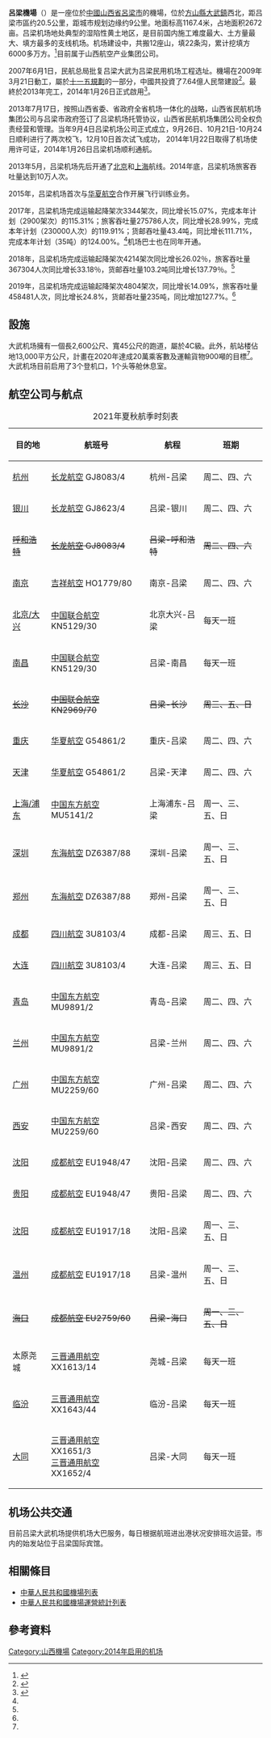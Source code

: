 {{Infobox airport
| name         = 呂梁機場
| image        = 
| image-width  = 
| caption      = 
| IATA         = LLV
| ICAO         = ZBLL
| type         = 公用
| owner        = 
| operator     = 
| city-served  = [[中國|中國]][[山西省|山西省]][[呂梁市|呂梁市]]
| location     = [[方山縣|方山縣]][[大武鎮_(方山縣)|大武鎮]]
| opened       = {{Start date|2014|1|26}}
| pushpin_map            = China Shanxi
| pushpin_map_caption    = 在山西省的位置
| pushpin_label          = '''LLV'''
| coordinates  = {{coord|37|41|00|N|111|08|34|E|display=inline,title}}
| website      = 
| metric-elev  = y
| elevation-m  = 
| metric-rwy   = y
| r1-number    = 18/36
| r1-length-m  = 2600
| r1-surface   = 
| footnotes    = 来源：<ref name="sx"/><ref name="feeyo">{{cite web|url=http://www.variflight.com/en|title=VariFlight|website=www.variflight.com|accessdate=2020-10-22|archive-date=2021-01-06|archive-url=https://web.archive.org/web/20210106103259/http://www.variflight.com/en/|dead-url=no}}</ref><ref name="STV">{{STV|8593872|呂梁機場|13}}</ref>
}}
'''呂梁機場'''（{{airport codes|LLV|ZBLL}}）是一座位於[[中國|中國]][[山西省|山西省]][[呂梁市|呂梁市]]的機場，位於[[方山縣|方山縣]][[大武鎮|大武鎮]]西北，距吕梁市區约20.5公里，距城市规划边缘约9公里。地面标高1167.4米，占地面积2672亩。吕梁机场地处典型的湿陷性黄土地区，是目前国内施工难度最大、土方量最大、填方最多的支线机场。机场建设中，共搬12座山，填22条沟，累计挖填方6000多万方。<ref name="#1">{{cite web |title=吕梁大武机场-机场简介 |url=http://www.sxairport.org.cn/article/839.html |website=山西航空产业集团有限公司 |accessdate=2020-04-17 |archive-date=2019-05-31 |archive-url=https://web.archive.org/web/20190531082133/http://www.sxairport.org.cn/article/839.html |dead-url=no }}</ref>目前属于山西航空产业集团公司。

2007年6月1日，民航总局批复吕梁大武为吕梁民用机场工程选址。機場在2009年3月21日動工，屬於[[十一五規劃|十一五規劃]]的一部分，中國共投資了7.64億人民幣建設<ref name="xinhua">{{Cite web |url=http://www.sx.xinhuanet.com/jryw/2009-02/21/content_15758822.htm |title=山西吕梁民用机场开工奠基 项目总投资7.64亿元 |accessdate=2014-02-15 |archive-date=2012-04-25 |archive-url=https://web.archive.org/web/20120425092809/http://www.sx.xinhuanet.com/jryw/2009-02/21/content_15758822.htm |dead-url=yes }}</ref>。最終於2013年完工，2014年1月26日正式啟用<ref name="sx">{{cite news |url=http://sx.sxgov.cn/content/2014-01/26/content_4122278_all.htm |title=吕梁机场正式通航 至北京1个多小时可到达 |publisher=Huanghe News |language=zh |date=2014-01-26 |accessdate=2014-01-27 |deadurl=yes |archiveurl=https://web.archive.org/web/20140201195057/http://sx.sxgov.cn/content/2014-01/26/content_4122278_all.htm |archivedate=2014-02-01 |df= }}</ref>。

2013年7月17日，按照山西省委、省政府全省机场一体化的战略，山西省民航机场集团公司与吕梁市政府签订了吕梁机场托管协议，山西省民航机场集团公司全权负责经营和管理。当年9月4日吕梁机场公司正式成立，9月26日、10月21日-10月24日顺利进行了两次校飞，12月10日首次试飞成功， 2014年1月22日取得了机场使用许可证，2014年1月26日吕梁机场顺利通航。

2013年5月，吕梁机场先后开通了[[北京首都国际机场|北京]]和[[上海浦东国际机场|上海]]航线。2014年底，吕梁机场旅客吞吐量达到10万人次。

2015年，吕梁机场首次与[[華夏航空|华夏航空]]合作开展飞行训练业务。

2017年，吕梁机场完成运输起降架次3344架次，同比增长15.07%，完成本年计划（2900架次）的115.31%；旅客吞吐量275786人次，同比增长28.99%，完成本年计划（230000人次）的119.91%；货邮吞吐量43.4吨，同比增长111.71%，完成本年计划（35吨）的124.00%。<ref name="#1"/>机场巴士也在同年开通。

2018年，吕梁机场完成运输起降架次4214架次同比增长26.02％，旅客吞吐量367304人次同比增长33.18％，货邮吞吐量103.2吨同比增长137.79％。<ref name="#1"/>

2019年，吕梁机场完成运输起降架次4804架次，同比增长14.09%，旅客吞吐量 458481人次，同比增长24.8%，货邮吞吐量235吨，同比增加127.7%。<ref name="#1"/>

== 設施 ==
大武机场擁有一個長2,600公尺、寬45公尺的跑道，屬於4C級。此外，航站楼佔地13,000平方公尺，計畫在2020年達成20萬乘客數及運輸貨物900噸的目標<ref name="sx"/>。
大武机场目前启用了3个登机口，1个头等舱休息室。

== 航空公司与航点 ==

{| class="wikitable"
|+ 2021年夏秋航季时刻表
|-
! 目的地 !! 航班号 !! 航程 !! 班期
|-
| [[杭州萧山国际机场|杭州]] || {{flagicon|PRC}} [[长龙航空|长龙航空]] GJ8083/4 || 杭州-吕梁 || 周二、四、六
|-
|[[银川河东国际机场|银川]]
|{{flagicon|PRC}} [[长龙航空|长龙航空]] GJ8623/4
|吕梁-银川
|周二、四、六
|-
| [[呼和浩特白塔国际机场|<s>呼和浩特</s>]]|| <s>{{flagicon|PRC}} [[长龙航空|长龙航空]] GJ8083/4</s>|| <s>吕梁-呼和浩特</s>|| <s>周二、四、六</s>
|-
| [[南京禄口国际机场|南京]]|| {{flagicon|PRC}} [[吉祥航空|吉祥航空]] HO1779/80 || 南京-吕梁 || 周二、四、六
|-
| [[北京大兴国际机场|北京/大兴]]|| {{flagicon|PRC}} [[中国联合航空|中国联合航空]] KN5129/30 || 北京大兴-吕梁 || 每天一班
|-
|[[南昌昌北国际机场|南昌]]
|{{flagicon|PRC}} [[中国联合航空|中国联合航空]] KN5129/30
|吕梁-南昌
|每天一班
|-
| [[长沙黄花国际机场|<s>长沙</s>]]|| <s>{{flagicon|PRC}} [[中国联合航空|中国联合航空]] KN2969/70</s>|| <s>吕梁-长沙</s>|| <s>周三、五、日</s>
|-
| [[重庆江北国际机场|重庆]]|| {{flagicon|PRC}} [[華夏航空|华夏航空]] G54861/2 || 重庆-吕梁 || 周二、四、六
|-
| [[天津滨海国际机场|天津]]|| {{flagicon|PRC}} [[華夏航空|华夏航空]] G54861/2 || 吕梁-天津 || 周二、四、六
|-
| [[上海浦东国际机场|上海/浦东]]|| {{flagicon|PRC}} [[中国东方航空|中国东方航空]] MU5141/2 || 上海浦东-吕梁 || 周一、三、五、日
|-
| [[深圳宝安国际机场|深圳]]|| {{flagicon|PRC}} [[东海航空|东海航空]] DZ6387/88 || 深圳-吕梁 || 周一、三、五、日
|-
| [[郑州新郑国际机场|郑州]]|| {{flagicon|PRC}} [[东海航空|东海航空]] DZ6387/88 || 郑州-吕梁 || 周一、三、五、日
|-
| [[成都双流国际机场|成都]]|| {{flagicon|PRC}} [[四川航空|四川航空]] 3U8103/4 || 成都-吕梁 || 周三、五、日
|-
| [[大连周水子国际机场|大连]]|| {{flagicon|PRC}} [[四川航空|四川航空]] 3U8103/4 || 大连-吕梁 || 周三、五、日
|-
| [[青岛流亭国际机场|青岛]]|| {{flagicon|PRC}} [[中国东方航空|中国东方航空]] MU9891/2 || 青岛-吕梁 || 周二、四、六
|-
| [[兰州中川国际机场|兰州]]|| {{flagicon|PRC}} [[中国东方航空|中国东方航空]] MU9891/2 || 吕梁-兰州 || 周二、四、六
|-
| [[广州白云国际机场|广州]]|| {{flagicon|PRC}} [[中国东方航空|中国东方航空]] MU2259/60 || 广州-吕梁 || 周二、四、六
|-
| [[西安咸阳国际机场|西安]]|| {{flagicon|PRC}} [[中国东方航空|中国东方航空]] MU2259/60 || 吕梁-西安 || 周二、四、六
|-
| [[沈阳桃仙国际机场|沈阳]]|| {{flagicon|PRC}} [[成都航空|成都航空]] EU1948/47 || 沈阳-吕梁 || 周二、四、六
|-
| [[贵阳龙洞堡国际机场|贵阳]]|| {{flagicon|PRC}} [[成都航空|成都航空]] EU1948/47|| 贵阳-吕梁 || 周二、四、六
|-
|[[沈阳桃仙国际机场|沈阳]]
|{{flagicon|PRC}} [[成都航空|成都航空]] EU1917/18
|沈阳-吕梁
|周一、三、五、日
|-
|[[温州龙湾国际机场|温州]]
|{{flagicon|PRC}} [[成都航空|成都航空]] EU1917/18
|吕梁-温州
|周一、三、五、日
|-
| [[海口美兰国际机场|<s>海口</s>]]|| <s>{{flagicon|PRC}} [[成都航空|成都航空]] EU2759/60</s>|| <s>吕梁-海口</s>|| <s>周一、三、五、日</s>
|-
|太原尧城
|{{flagicon|PRC}} [[三晋通用航空|三晋通用航空]] XX1613/14
|尧城-吕梁
|每天一班
|-
|[[临汾乔李机场|临汾]]
|{{flagicon|PRC}} [[三晋通用航空|三晋通用航空]] XX1643/44
|临汾-吕梁
|每天一班
|-
| [[大同云冈机场|大同]] || {{flagicon|PRC}} [[三晋通用航空|三晋通用航空]] XX1651/3<br/>{{flagicon|PRC}} [[三晋通用航空|三晋通用航空]] XX1652/4 
| 吕梁-大同 || 每天一班
|}

==机场公共交通==

目前吕梁大武机场提供机场大巴服务，每日根据航班进出港状况安排班次运营。市内的始发站位于吕梁国际宾馆。


== 相關條目 ==
* [[中華人民共和國機場列表|中華人民共和國機場列表]]
* [[中華人民共和國機場運營統計列表|中華人民共和國機場運營統計列表]]

== 參考資料 ==
{{reflist}}

{{中華人民共和國機場}}

{{DEFAULTSORT:Luliang Airport}}
[[Category:山西機場|Category:山西機場]]
[[Category:2014年启用的机场|Category:2014年启用的机场]]